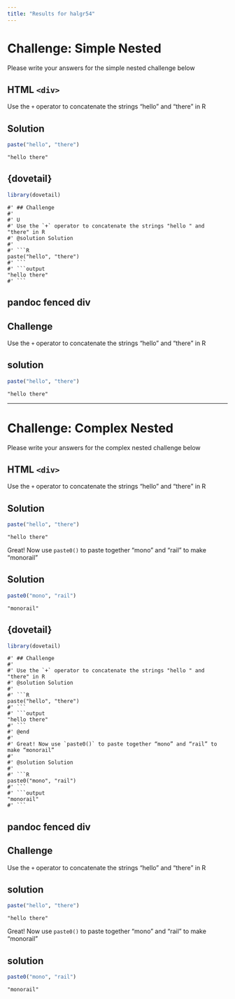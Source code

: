 ```yaml
---
title: "Results for halgr54"
---
```


# Challenge: Simple Nested

Please write your answers for the simple nested challenge below

## HTML `<div>`

<div class='challenge'>

Use the `+` operator to concatenate the strings "hello " and "there" in R

<div class='solution'>

## Solution

```R
paste("hello", "there")
```

```output
"hello there"
```
</div>
</div>


## {dovetail}
```r
library(dovetail)
```
```challenge
#' ## Challenge
#'
#' U
#' Use the `+` operator to concatenate the strings "hello " and "there" in R
#' @solution Solution
#'
#' ```R
paste("hello", "there")
#' ```
#' ```output
"hello there"
#' ```
```

## pandoc fenced div

::::::::::::::::::::::::::::::::::::::::::::: challenge

## Challenge

Use the `+` operator to concatenate the strings "hello " and "there" in R

:::::::::::::::::::::: solution

## solution

```R
paste("hello", "there")
```

```output
"hello there"
```

::::::::::::::::::::::::::::::
::::::::::::::::::::::::::::::::::::::::::::::::::::::::
--------------------------------------------------------------------------------

# Challenge: Complex Nested

Please write your answers for the complex nested challenge below

## HTML `<div>`

<div class='challenge'>

Use the `+` operator to concatenate the strings "hello " and "there" in R

<div class='solution'>

## Solution

```R
paste("hello", "there")
```

```output
"hello there"
```
</div>

Great! Now use `paste0()` to paste together “mono” and “rail” to make “monorail”

<div class='solution'>

## Solution

```R
paste0("mono", "rail")
```

```output
"monorail"
```
</div>

</div>


## {dovetail}
```r
library(dovetail)
```
```challenge
#' ## Challenge
#'
#' Use the `+` operator to concatenate the strings "hello " and "there" in R
#' @solution Solution
#'
#' ```R
paste("hello", "there")
#' ```
#' ```output
"hello there"
#' ```
#' @end
#'
#' Great! Now use `paste0()` to paste together “mono” and “rail” to make “monorail”
#'
#' @solution Solution
#'
#' ```R
paste0("mono", "rail")
#' ```
#' ```output
"monorail"
#' ```
```

## pandoc fenced div

::::::::::::::::::::::::::::::::::::::::::::: challenge

## Challenge

Use the `+` operator to concatenate the strings "hello " and "there" in R

:::::::::::::::::::::: solution

## solution

```R
paste("hello", "there")
```

```output
"hello there"
```

::::::::::::::::::::::::::::::

Great! Now use `paste0()` to paste together “mono” and “rail” to make “monorail”


:::::::::::::::::::::: solution

## solution

```R
paste0("mono", "rail")
```

```output
"monorail"
```

::::::::::::::::::::::::::::::

::::::::::::::::::::::::::::::::::::::::::::::::::::::::
